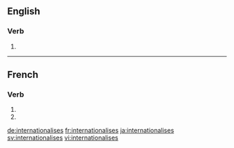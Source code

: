 {{also|internationalisés}}
==English==

===Verb===
{{head|en|verb form}}

# {{en-third-person singular of|internationalise}}

----

==French==

===Verb===
{{fr-verb-form}}

# {{inflection of|internationaliser||2|s|pres|ind|lang=fr}}
# {{inflection of|internationaliser||2|s|pres|sub|lang=fr}}

[[de:internationalises]]
[[fr:internationalises]]
[[ja:internationalises]]
[[sv:internationalises]]
[[vi:internationalises]]